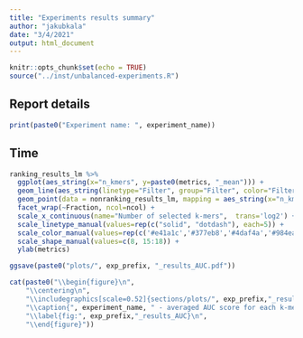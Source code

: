 ```yaml
---
title: "Experiments results summary"
author: "jakubkala"
date: "3/4/2021"
output: html_document
---
```


```r
knitr::opts_chunk$set(echo = TRUE)
source("../inst/unbalanced-experiments.R")
```

## Report details

```r
print(paste0("Experiment name: ", experiment_name))
```

## Time
```r
ranking_results_lm %>%
  ggplot(aes_string(x="n_kmers", y=paste0(metrics, "_mean"))) +
  geom_line(aes_string(linetype="Filter", group="Filter", color="Filter"), size = 1) +
  geom_point(data = nonranking_results_lm, mapping = aes_string(x="n_kmers", y=paste0(metrics, "_mean"), shape="Filter"), size=4) +
  facet_wrap(~Fraction, ncol=ncol) +
  scale_x_continuous(name="Number of selected k-mers",  trans='log2') +
  scale_linetype_manual(values=rep(c("solid", "dotdash"), each=5)) +
  scale_color_manual(values=rep(c('#e41a1c','#377eb8','#4daf4a','#984ea3','#ff7f00'), 3)) +
  scale_shape_manual(values=c(8, 15:18)) + 
  ylab(metrics)

ggsave(paste0("plots/", exp_prefix, "_results_AUC.pdf"))

cat(paste0("\\begin{figure}\n",
    "\\centering\n",
    "\\includegraphics[scale=0.52]{sections/plots/", exp_prefix,"_results_AUC.pdf}\n",
    "\\caption{", experiment_name, " - averaged AUC score for each k-mer filtering method presented for regularized logistic regression. For nonranking methods, number of selected k-mers is averaged over all experiment iterations.}\n",
    "\\label{fig:", exp_prefix,"_results_AUC}\n",
    "\\end{figure}"))
```
